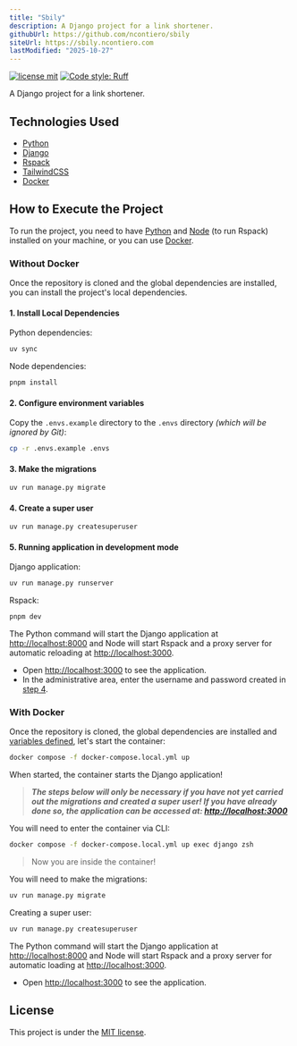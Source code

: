 ```yaml
---
title: "Sbily"
description: A Django project for a link shortener.
githubUrl: https://github.com/ncontiero/sbily
siteUrl: https://sbily.ncontiero.com
lastModified: "2025-10-27"
---
```


[![license mit](https://img.shields.io/badge/licence-MIT-blue)](https://github.com/ncontiero/sbily/blob/main/LICENSE)
[![Code style: Ruff](https://img.shields.io/endpoint?url=https://raw.githubusercontent.com/astral-sh/ruff/main/assets/badge/format.json)](https://github.com/astral-sh/ruff)

A Django project for a link shortener.

## Technologies Used

- [Python](https://www.python.org/)
- [Django](https://www.djangoproject.com/)
- [Rspack](https://rspack.dev/)
- [TailwindCSS](https://tailwindcss.com/)
- [Docker](https://www.docker.com/)

## How to Execute the Project

To run the project, you need to have [Python](https://www.python.org/) and [Node](https://nodejs.org/) (to run Rspack) installed on your machine, or you can use [Docker](#with-docker).

### Without Docker

Once the repository is cloned and the global dependencies are installed, you can install the project's local dependencies.

#### 1. Install Local Dependencies

Python dependencies:

```bash title="terminal"
uv sync
```

Node dependencies:

```bash title="terminal"
pnpm install
```

#### 2. Configure environment variables

Copy the `.envs.example` directory to the `.envs` directory _(which will be ignored by Git)_:

```bash title="terminal"
cp -r .envs.example .envs
```

#### 3. Make the migrations

```bash title="terminal"
uv run manage.py migrate
```

#### 4. Create a super user

```bash title="terminal"
uv run manage.py createsuperuser
```

#### 5. Running application in development mode

Django application:

```bash title="terminal"
uv run manage.py runserver
```

Rspack:

```bash title="terminal"
pnpm dev
```

The Python command will start the Django application at [http://localhost:8000](http://localhost:8000) and Node will start Rspack and a proxy server for automatic reloading at [http://localhost:3000](http://localhost:3000).

- Open [http://localhost:3000](http://localhost:3000) to see the application.
- In the administrative area, enter the username and password created in [step 4](#4-create-a-super-user).

### With Docker

Once the repository is cloned, the global dependencies are installed and [variables defined](#2-configure-environment-variables), let's start the container:

```bash title="terminal"
docker compose -f docker-compose.local.yml up
```

When started, the container starts the Django application!

> **_The steps below will only be necessary if you have not yet carried out the migrations and created a super user! If you have already done so, the application can be accessed at: [http://localhost:3000](http://localhost:3000)_**

You will need to enter the container via CLI:

```bash title="terminal"
docker compose -f docker-compose.local.yml up exec django zsh
```

> Now you are inside the container!

You will need to make the migrations:

```bash title="terminal"
uv run manage.py migrate
```

Creating a super user:

```bash title="terminal"
uv run manage.py createsuperuser
```

The Python command will start the Django application at [http://localhost:8000](http://localhost:8000) and Node will start Rspack and a proxy server for automatic loading at [http://localhost:3000](http://localhost:3000).

- Open [http://localhost:3000](http://localhost:3000) to see the application.

## License

This project is under the [MIT license](https://github.com/ncontiero/sbily/blob/main/LICENSE).
